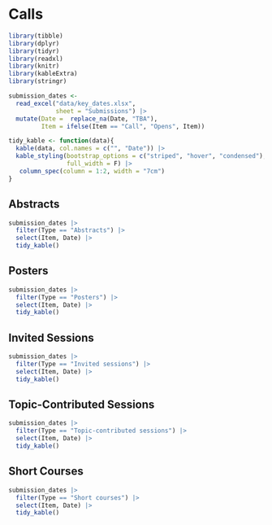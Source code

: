 # Calls

```r
library(tibble)
library(dplyr)
library(tidyr)
library(readxl)
library(knitr)
library(kableExtra)
library(stringr)

submission_dates <- 
  read_excel("data/key_dates.xlsx",
             sheet = "Submissions") |> 
  mutate(Date =  replace_na(Date, "TBA"),
         Item = ifelse(Item == "Call", "Opens", Item)) 

tidy_kable <- function(data){
  kable(data, col.names = c("", "Date")) |>
  kable_styling(bootstrap_options = c("striped", "hover", "condensed"),
                full_width = F) |> 
   column_spec(column = 1:2, width = "7cm")
}
```

## Abstracts

```r
submission_dates |> 
  filter(Type == "Abstracts") |>
  select(Item, Date) |> 
  tidy_kable()
```


## Posters

```r
submission_dates |> 
  filter(Type == "Posters") |>
  select(Item, Date) |> 
  tidy_kable()
```

## Invited Sessions

```r
submission_dates |> 
  filter(Type == "Invited sessions") |>
  select(Item, Date) |> 
  tidy_kable()
```

## Topic-Contributed Sessions

```r
submission_dates |> 
  filter(Type == "Topic-contributed sessions") |>
  select(Item, Date) |> 
  tidy_kable()
```

## Short Courses

```r
submission_dates |> 
  filter(Type == "Short courses") |>
  select(Item, Date) |> 
  tidy_kable()
```
